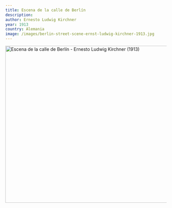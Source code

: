 ```yaml
---
title: Escena de la calle de Berlín
description:
author: Ernesto Ludwig Kirchner
year: 1913
country: Alemania
image: /images/berlin-street-scene-ernst-ludwig-kirchner-1913.jpg
---
```


<Image className="w-full" width="1080" height="489" src="/images/Ernst_Ludwig_Kirchner_-_Berlin_Street_Scene.jpg"
       alt="Escena de la calle de Berlín - Ernesto Ludwig Kirchner (1913)"
       caption="Escena de la calle de Berlín - Ernesto Ludwig Kirchner (1913)"/>
